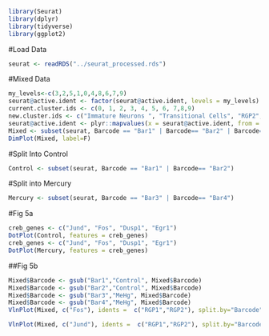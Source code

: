 ```r
library(Seurat)
library(dplyr)
library(tidyverse)
library(ggplot2)
```

#Load Data
```r
seurat <- readRDS("../seurat_processed.rds")
```


#Mixed Data
```r
my_levels<-c(3,2,5,1,0,4,8,6,7,9)
seurat@active.ident <- factor(seurat@active.ident, levels = my_levels)
current.cluster.ids <- c(0, 1, 2, 3, 4, 5, 6, 7,8,9)
new.cluster.ids <- c("Immature Neurons ", "Transitional Cells", "RGP2", "RGP1", "Mature Neurons", "Intermediate Progenitors", "Interneurons", "Endothelial Cells", "Layer I Neurons", "Perycites/Endothelial Cells")
seurat@active.ident <- plyr::mapvalues(x = seurat@active.ident, from = current.cluster.ids, to = new.cluster.ids)
Mixed <- subset(seurat, Barcode == "Bar1" | Barcode== "Bar2" | Barcode== "Bar3" | Barcode== "Bar4")
DimPlot(Mixed, label=F)
```

#Split Into Control
```r
Control <- subset(seurat, Barcode == "Bar1" | Barcode== "Bar2")
```

#Split into Mercury
```r
Mercury <- subset(seurat, Barcode == "Bar3" | Barcode== "Bar4")
```

#Fig 5a
```r
creb_genes <- c("Jund", "Fos", "Dusp1", "Egr1")
DotPlot(Control, features = creb_genes)
creb_genes <- c("Jund", "Fos", "Dusp1", "Egr1")
DotPlot(Mercury, features = creb_genes)
```

##Fig 5b

```r
Mixed$Barcode <- gsub("Bar1","Control", Mixed$Barcode)
Mixed$Barcode <- gsub("Bar2","Control", Mixed$Barcode)
Mixed$Barcode <- gsub("Bar3","MeHg", Mixed$Barcode)
Mixed$Barcode <- gsub("Bar4","MeHg", Mixed$Barcode)
VlnPlot(Mixed, c("Fos"), idents =  c("RGP1","RGP2"), split.by="Barcode", combine=T, cols=c("WHITE","GREY"))
```

```r
VlnPlot(Mixed, c("Jund"), idents =  c("RGP1","RGP2"), split.by="Barcode", combine=T, cols=c("WHITE","GREY"))
```




